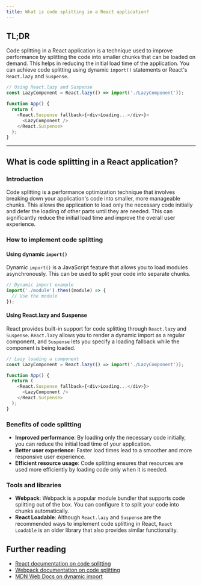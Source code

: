 ```yaml
---
title: What is code splitting in a React application?
---
```


## TL;DR

Code splitting in a React application is a technique used to improve performance by splitting the code into smaller chunks that can be loaded on demand. This helps in reducing the initial load time of the application. You can achieve code splitting using dynamic `import()` statements or React's `React.lazy` and `Suspense`.

```javascript
// Using React.lazy and Suspense
const LazyComponent = React.lazy(() => import('./LazyComponent'));

function App() {
  return (
    <React.Suspense fallback={<div>Loading...</div>}>
      <LazyComponent />
    </React.Suspense>
  );
}
```

---

## What is code splitting in a React application?

### Introduction

Code splitting is a performance optimization technique that involves breaking down your application's code into smaller, more manageable chunks. This allows the application to load only the necessary code initially and defer the loading of other parts until they are needed. This can significantly reduce the initial load time and improve the overall user experience.

### How to implement code splitting

#### Using dynamic `import()`

Dynamic `import()` is a JavaScript feature that allows you to load modules asynchronously. This can be used to split your code into separate chunks.

```javascript
// Dynamic import example
import('./module').then((module) => {
  // Use the module
});
```

#### Using React.lazy and Suspense

React provides built-in support for code splitting through `React.lazy` and `Suspense`. `React.lazy` allows you to render a dynamic import as a regular component, and `Suspense` lets you specify a loading fallback while the component is being loaded.

```javascript
// Lazy loading a component
const LazyComponent = React.lazy(() => import('./LazyComponent'));

function App() {
  return (
    <React.Suspense fallback={<div>Loading...</div>}>
      <LazyComponent />
    </React.Suspense>
  );
}
```

### Benefits of code splitting

- **Improved performance**: By loading only the necessary code initially, you can reduce the initial load time of your application.
- **Better user experience**: Faster load times lead to a smoother and more responsive user experience.
- **Efficient resource usage**: Code splitting ensures that resources are used more efficiently by loading code only when it is needed.

### Tools and libraries

- **Webpack**: Webpack is a popular module bundler that supports code splitting out of the box. You can configure it to split your code into chunks automatically.
- **React Loadable**: Although `React.lazy` and `Suspense` are the recommended ways to implement code splitting in React, `React Loadable` is an older library that also provides similar functionality.

## Further reading

- [React documentation on code splitting](https://reactjs.org/docs/code-splitting.html)
- [Webpack documentation on code splitting](https://webpack.js.org/guides/code-splitting/)
- [MDN Web Docs on dynamic import](https://developer.mozilla.org/en-US/docs/Web/JavaScript/Reference/Statements/import#dynamic_imports)
